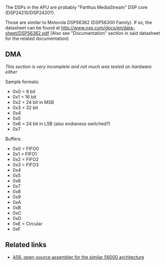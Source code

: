 The DSPs in the APU are probably "Parthus MediaStream" DSP core (DSP24210/DSP2420?).

Those are similar to Motorola DSP56362 (DSP56300 Family). If so, the datasheet can be found at http://www.nxp.com/docs/en/data-sheet/DSP56362.pdf (Also see "Documentation" section in said datasheet for the related documentation)

== DMA ==

''This section is very incomplete and not much was tested on hardware either''

Sample formats:

* 0x0 = 8 bit
* 0x1 = 16 bit
* 0x2 = 24 bit in MSB
* 0x3 = 32 bit
* 0x4
* 0x5
* 0x6 = 24 bit in LSB (also endianess switched?{{citation needed}})
* 0x7

Buffers:

* 0x0 = FIFO0
* 0x1 = FIFO1
* 0x2 = FIFO2{{citation needed}}
* 0x3 = FIFO3{{citation needed}}
* 0x4
* 0x5
* 0x6
* 0x7
* 0x8
* 0x9
* 0xA
* 0xB
* 0xC
* 0xD
* 0xE = Circular
* 0xF

== Related links ==

* [http://www.zdomain.com/a56.html A56, open-source assembler for the similar 56000 architecture]